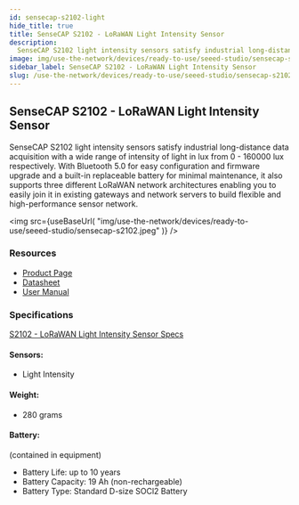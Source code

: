 ```yaml
---
id: sensecap-s2102-light
hide_title: true
title: SenseCAP S2102 - LoRaWAN Light Intensity Sensor
description:
  SenseCAP S2102 light intensity sensors satisfy industrial long-distance data acquisition with a wide range of intensity of light in lux from 0 - 160000 lux respectively. With Bluetooth 5.0 for easy configuration and firmware upgrade and a built-in replaceable battery for minimal maintenance, it also supports three different LoRaWAN network architectures enabling you to easily join it in existing gateways and network servers to build flexible and high-performance sensor network. 
image: img/use-the-network/devices/ready-to-use/seeed-studio/sensecap-s2102.jpeg
sidebar_label: SenseCAP S2102 - LoRaWAN Light Intensity Sensor
slug: /use-the-network/devices/ready-to-use/seeed-studio/sensecap-s2102-light
---
```



## SenseCAP S2102 - LoRaWAN Light Intensity Sensor

SenseCAP S2102 light intensity sensors satisfy industrial long-distance data acquisition with a wide range of intensity of light in lux from 0 - 160000 lux respectively. With Bluetooth 5.0 for easy configuration and firmware upgrade and a built-in replaceable battery for minimal maintenance, it also supports three different LoRaWAN network architectures enabling you to easily join it in existing gateways and network servers to build flexible and high-performance sensor network.

<img
  src={useBaseUrl(
    "img/use-the-network/devices/ready-to-use/seeed-studio/sensecap-s2102.jpeg"
  )}
/>

### Resources

- [Product Page](https://www.seeedstudio.com/SenseCAP-S2102-LoRaWAN-Light-Intensity-Sensor-p-5355.html)
- [Datasheet](https://drive.google.com/file/d/1HfZMCDgKOhgWbJDyBI8cY4T2JVEOh9fF/view?usp=sharing)
- [User Manual](https://drive.google.com/file/d/1Jq9Nigpjzda6mw9a20I6FHBEfS25PdAA/view?usp=sharing)

### Specifications

[S2102 - LoRaWAN Light Intensity Sensor Specs](https://drive.google.com/file/d/1HfZMCDgKOhgWbJDyBI8cY4T2JVEOh9fF/view)

#### Sensors:

- Light Intensity

#### Weight:

- 280 grams

#### Battery:

(contained in equipment)
- Battery Life: up to 10 years 
- Battery Capacity: 19 Ah (non-rechargeable)
- Battery Type: Standard D-size SOCl2 Battery
